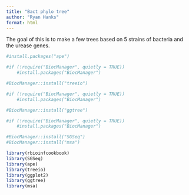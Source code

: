```yaml
---
title: "Bact phylo tree"
author: "Ryan Hanks"
format: html
---
```


The goal of this is to make a few trees based on 5 strains of bacteria and the urease genes.


```r
#install.packages("ape")

#if (!require("BiocManager", quietly = TRUE))
    #install.packages("BiocManager")

#BiocManager::install("treeio")

#if (!require("BiocManager", quietly = TRUE))
    #install.packages("BiocManager")

#BiocManager::install("ggtree")

#if (!require("BiocManager", quietly = TRUE))
    #install.packages("BiocManager")

#BiocManager::install("SGSeq")
#BiocManager::install("msa")
```

```r
library(rbioinfcookbook)
library(SGSeq)
library(ape)
library(treeio)
library(ggplot2)
library(ggtree)
library(msa)
```

```r

```








